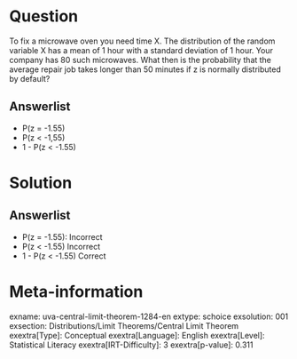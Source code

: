 Question
========

To fix a microwave oven you need time X. The distribution of the random variable X has a mean of 1 hour with a standard deviation of 1 hour. Your company has 80 such microwaves. What then is the probability that the average repair job takes longer than 50 minutes if z is normally distributed by default?

Answerlist
----------

* P(z = -1.55)
* P(z < -1,55)
* 1 - P(z < -1.55)

Solution
========

Answerlist
----------

* P(z = -1.55): Incorrect
* P(z < -1.55) Incorrect
* 1 - P(z < -1.55) Correct

Meta-information
================
exname: uva-central-limit-theorem-1284-en
extype: schoice
exsolution: 001
exsection: Distributions/Limit Theorems/Central Limit Theorem
exextra[Type]: Conceptual
exextra[Language]: English
exextra[Level]: Statistical Literacy
exextra[IRT-Difficulty]: 3
exextra[p-value]: 0.311
